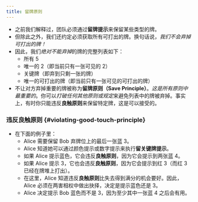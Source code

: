 ```yaml
---
title: 留牌原则
---
```



<BeginnersGuideProgress id="save-principle" />

- 之前我们解释过，团队必须通过**留牌提示**来保留某些类型的牌。
- 但除此之外，我们还约定必须获取所有可打出的牌。换句话说，<Em>我们不会弃掉可打出的牌！</Em>
- 因此，我们<Em>绝对不能弃掉</Em>的牌的完整列表如下：
  - 所有 5
  - 唯一的 2（即当前只有一张可见的 2）
  - 关键牌（即弃到只剩一张的牌）
  - 唯一的可打出的牌（即当前只有一张可见的可打出的牌）
- 不让对方弃掉重要的牌被称为**留牌原则（Save Principle）**。<Em>这是所有原则中最重要的</Em>。你可以<Em>打破任何其他原则或规定</Em>来避免列表中的牌被弃掉。事实上，有时你只能违反**良触原则**来保留特定牌，这是可以接受的。

### 违反良触原则 \{#violating-good-touch-principle\}

- 在下面的例子里：
  - Alice 需要保留 Bob 弃牌位上的最后一张蓝 3。
  - Alice 知道她可以通过颜色提示或数字提示来执行**留关键牌提示**。
  - 如果 Alice 提示蓝色，它会违反**良触原则**，因为它会提示到两张蓝 4。
  - 如果 Alice 提示 3，它也会违反**良触原则**，因为它会提示到红 3（而红 3 已经在牌堆上打出）。
  - 在这里，Alice 知道违反**良触原则**比失去得到满分的机会要好。因此，Alice 必须在两害相权中做出抉择，决定是提示蓝色还是 3。
  - Alice 决定提示 Bob 蓝色而不是 3，因为至少其中一张蓝 4 之后会有用。

<SavePrinciple />
